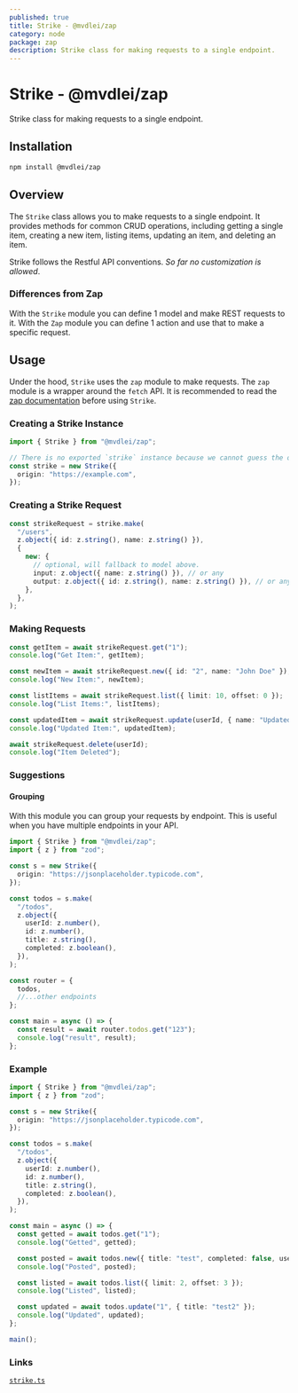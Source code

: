 ```yaml
---
published: true
title: Strike - @mvdlei/zap
category: node
package: zap
description: Strike class for making requests to a single endpoint.
---
```


# Strike - @mvdlei/zap

Strike class for making requests to a single endpoint.

## Installation

```bash
npm install @mvdlei/zap
```

## Overview

The `Strike` class allows you to make requests to a single endpoint. It provides methods for common CRUD operations, including getting a single item, creating a new item, listing items, updating an item, and deleting an item.

Strike follows the Restful API conventions. _So far no customization is allowed_.

### Differences from **Zap**

With the `Strike` module you can define 1 model and make REST requests to it. With the `Zap` module you can define 1 action and use that to make a specific request.

## Usage

Under the hood, `Strike` uses the `zap` module to make requests. The `zap` module is a wrapper around the `fetch` API. It is recommended to read the [zap documentation](./simple) before using `Strike`.

### Creating a Strike Instance

```typescript
import { Strike } from "@mvdlei/zap";

// There is no exported `strike` instance because we cannot guess the origin.
const strike = new Strike({
  origin: "https://example.com",
});
```

### Creating a Strike Request

```typescript
const strikeRequest = strike.make(
  "/users",
  z.object({ id: z.string(), name: z.string() }),
  {
    new: {
      // optional, will fallback to model above.
      input: z.object({ name: z.string() }), // or any
      output: z.object({ id: z.string(), name: z.string() }), // or any
    },
  },
);
```

### Making Requests

```typescript
const getItem = await strikeRequest.get("1");
console.log("Get Item:", getItem);

const newItem = await strikeRequest.new({ id: "2", name: "John Doe" });
console.log("New Item:", newItem);

const listItems = await strikeRequest.list({ limit: 10, offset: 0 });
console.log("List Items:", listItems);

const updatedItem = await strikeRequest.update(userId, { name: "Updated Name" });
console.log("Updated Item:", updatedItem);

await strikeRequest.delete(userId);
console.log("Item Deleted");
```

### Suggestions

#### Grouping

With this module you can group your requests by endpoint. This is useful when you have multiple endpoints in your API.

```typescript
import { Strike } from "@mvdlei/zap";
import { z } from "zod";

const s = new Strike({
  origin: "https://jsonplaceholder.typicode.com",
});

const todos = s.make(
  "/todos",
  z.object({
    userId: z.number(),
    id: z.number(),
    title: z.string(),
    completed: z.boolean(),
  }),
);

const router = {
  todos,
  //...other endpoints
};

const main = async () => {
  const result = await router.todos.get("123");
  console.log("result", result);
};
```

### Example

```typescript
import { Strike } from "@mvdlei/zap";
import { z } from "zod";

const s = new Strike({
  origin: "https://jsonplaceholder.typicode.com",
});

const todos = s.make(
  "/todos",
  z.object({
    userId: z.number(),
    id: z.number(),
    title: z.string(),
    completed: z.boolean(),
  }),
);

const main = async () => {
  const getted = await todos.get("1");
  console.log("Getted", getted);

  const posted = await todos.new({ title: "test", completed: false, userId: 1 });
  console.log("Posted", posted);

  const listed = await todos.list({ limit: 2, offset: 3 });
  console.log("Listed", listed);

  const updated = await todos.update("1", { title: "test2" });
  console.log("Updated", updated);
};

main();
```

### Links

[`strike.ts`](https://github.com/m10rten/suite/tree/main/packages/zap/src/strike.ts)
